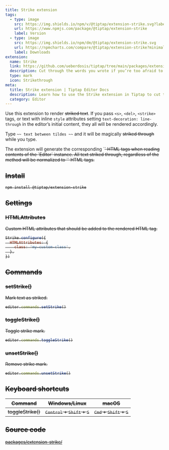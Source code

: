 ```yaml
---
title: Strike extension
tags:
  - type: image
    src: https://img.shields.io/npm/v/@tiptap/extension-strike.svg?label=version
    url: https://www.npmjs.com/package/@tiptap/extension-strike
    label: Version
  - type: image
    src: https://img.shields.io/npm/dm/@tiptap/extension-strike.svg
    url: https://npmcharts.com/compare/@tiptap/extension-strike?minimal=true
    label: Downloads
extension:
  name: Strike
  link: https://github.com/ueberdosis/tiptap/tree/main/packages/extension-strike
  description: Cut through the words you wrote if you’re too afraid to delete it.
  type: mark
  icon: Strikethrough
meta:
  title: Strike extension | Tiptap Editor Docs
  description: Learn how to use the Strike extension in Tiptap to cut through the words you wrote if you're too afraid to delete it.
  category: Editor
---
```



Use this extension to render ~~striked text~~. If you pass `<s>`, `<del>`, `<strike>` tags, or text with inline `style` attributes setting `text-decoration: line-through` in the editor’s initial content, they all will be rendered accordingly.

Type <code>~~ text between tildes ~~</code> and it will be magically ~~striked through~~ while you type.

<Callout title="Restrictions" variant="default">
    The extension will generate the corresponding `<s>` HTML tags when reading contents of the `Editor` instance. All text striked through, regardless of the method will be normalized to `<s>` HTML tags.
</Callout>

<CodeDemo path="/Marks/Strike" />

## Install

```bash
npm install @tiptap/extension-strike
```

## Settings

### HTMLAttributes

Custom HTML attributes that should be added to the rendered HTML tag.

```js
Strike.configure({
  HTMLAttributes: {
    class: 'my-custom-class',
  },
})
```

## Commands

### setStrike()

Mark text as striked.

```js
editor.commands.setStrike()
```

### toggleStrike()

Toggle strike mark.

```js
editor.commands.toggleStrike()
```

### unsetStrike()

Remove strike mark.

```js
editor.commands.unsetStrike()
```

## Keyboard shortcuts

| Command        | Windows/Linux                                        | macOS                                            |
| -------------- | ---------------------------------------------------- | ------------------------------------------------ |
| toggleStrike() | <kbd>Control</kbd> + <kbd>Shift</kbd> + <kbd>S</kbd> | <kbd>Cmd</kbd> + <kbd>Shift</kbd> + <kbd>S</kbd> |

## Source code

[packages/extension-strike/](https://github.com/ueberdosis/tiptap/blob/main/packages/extension-strike/)
